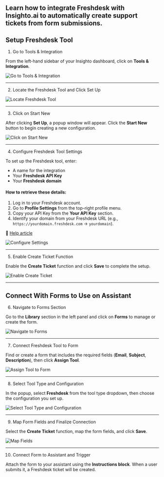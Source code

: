 Learn how to integrate Freshdesk with Insighto.ai to automatically create support tickets from form submissions.
-----

## Setup Freshdesk Tool

1. Go to Tools & Integration

From the left-hand sidebar of your Insighto dashboard, click on **Tools & Integration**.

![Go to Tools & Integration](images/fd/FDT1.png) 

---

2. Locate the Freshdesk Tool and Click Set Up

![Locate Freshdesk Tool](images/fd/FDT2.png)

---

3. Click on Start New

After clicking **Set Up**, a popup window will appear. Click the **Start New** button to begin creating a new configuration.

![Click on Start New](images/fd/FDT3.png)

---

4. Configure Freshdesk Tool Settings

To set up the Freshdesk tool, enter:

- A name for the integration
- Your **Freshdesk API Key**
- Your **Freshdesk domain**

#### How to retrieve these details:

1. Log in to your Freshdesk account.
2. Go to **Profile Settings** from the top-right profile menu.
3. Copy your API Key from the **Your API Key** section.
4. Identify your domain from your Freshdesk URL (e.g., `https://yourdomain.freshdesk.com` → `yourdomain`).

🔗 [Help article](https://support.freshdesk.com/en/support/solutions/articles/237264-how-do-i-find-my-freshdesk-account-url-using-my-email-address)

![Configure Settings](images/fd/FDT4.png)

---

5. Enable Create Ticket Function

Enable the **Create Ticket** function and click **Save** to complete the setup.

![Enable Create Ticket](images/fd/FDT5.png)

---

## Connect With Forms to Use on Assistant

6. Navigate to Forms Section

Go to the **Library** section in the left panel and click on **Forms** to manage or create the form.

![Navigate to Forms](images/fd/FDT6.png)

---

7. Connect Freshdesk Tool to Form

Find or create a form that includes the required fields (**Email**, **Subject**, **Description**), then click **Assign Tool**.

![Assign Tool to Form](images/fd/FDT7.png)

---

8. Select Tool Type and Configuration

In the popup, select **Freshdesk** from the tool type dropdown, then choose the configuration you set up.

![Select Tool Type and Configuration](images/fd/FDT8.png)

---

9. Map Form Fields and Finalize Connection

Select the **Create Ticket** function, map the form fields, and click **Save**.

![Map Fields](images/fd/FDT9.png)

---

10. Connect Form to Assistant and Trigger

Attach the form to your assistant using the **Instructions block**. When a user submits it, a Freshdesk ticket will be created.


